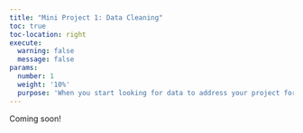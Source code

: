 ```yaml
---
title: "Mini Project 1: Data Cleaning"
toc: true
toc-location: right
execute:
  warning: false
  message: false
params:
  number: 1
  weight: '10%'
  purpose: 'When you start looking for data to address your project for this course, you will inevitably come across some rather messy data. Fear not! After completing this assignment, you will be well-prepared to tackle the messiness of real-world data! This assignment will put your data wrangling and cleaning skills to the test and will challenge you to become a master data janitor!'
---
```


Coming soon!